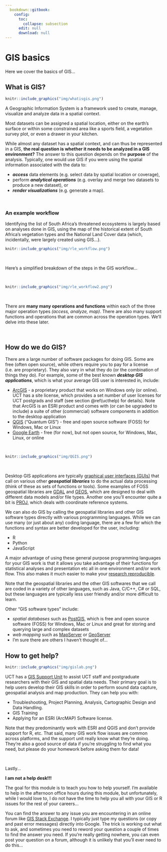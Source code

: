 ```yaml
---
  bookdown::gitbook:
    config:
      toc:
        collapse: subsection
      edit: null
      download: null
---
```


# GIS basics

Here we cover the basics of GIS...

## What is GIS?

```r
knitr::include_graphics("img/whatisgis.png")
```

A Geographic Information System is a framework used to create, manage, visualize and analyze data in a spatial context. 

Most datasets can be assigned a spatial location, either on the earth's surface or within some constrained area like a sports field, a vegetation survey plot, or even a drawer in your kitchen.

While almost any dataset has a spatial context, and can thus be represented in a GIS, **the real question is whether it needs to be analyzed in a GIS environment?** The answer to this question depends on the **purpose** of the analysis. Typically, one would use GIS if you were using the spatial information associated with the data to:

* **_access_** data elements (e.g. select data by spatial location or coverage), 
* perform **_analytical operations_** (e.g. overlay and merge two datasets to produce a new dataset), or 
* **_render visualizations_** (e.g. generate a map).

<br>

### An example workflow
Identifying the list of South Africa's threatened ecosystems is largely based on analyses done in GIS, using the map of the historical extent of South Africa's vegetation types and the National Land Cover data (which, incidentally, were largely created using GIS...).

```r
knitr::include_graphics("img/rle_workflow.png")
```

<br>

Here's a simplified breakdown of the steps in the GIS workflow...

<br>

```r
knitr::include_graphics("img/rle_workflow2.png")
```

<br>

There are **many many operations and functions** within each of the three major operation types _(access, analyze, map)_. There are also many support functions and operations that are common across the operation types. We'll delve into these later.

<br>

## How do we do GIS?

There are a large number of software packages for doing GIS. Some are free (often open source), while others require you to pay for a license (i.e. are proprietary). They also vary in what they do (or the combination of things they do). For example, some of the best known **_desktop GIS applications_**, which is what your average GIS user is interested in, include:

* [ArcGIS](https://www.esri.com/en-us/arcgis/about-arcgis/overview) - a proprietary product that works on Windows only (or online). UCT has a site license, which provides a set number of user licenses for UCT postgrads and staff (see section \@ref(ucthelp) for details). Note that ArcGIS is an ESRI product and comes with (or can be upgraded to include) a suite of other (commercial) software components in addition to the desktop application
* [QGIS](https://qgis.org/) ("Quantum GIS") - free and open source software (FOSS) for Windows, Mac or Linux
* [Google Earth](https://www.google.com/earth/versions/) - free (for now), but not open source, for Windows, Mac, Linux, or online

<br>

```r
knitr::include_graphics("img/QGIS.png")
```

<br>

Desktop GIS applications are typically [graphical user interfaces (GUIs)](https://en.wikipedia.org/wiki/Graphical_user_interface) that call on various other **_geospatial libraries_** to do the actual data processing (think of these as sets of functions or tools). Some examples of FOSS geospatial libraries are [GDAL](https://gdal.org/) and [GEOS](https://trac.osgeo.org/geos), which are designed to deal with different data models and/or file types. Another one you'll encounter quite a bit is [PROJ](https://proj.org/), which deals with coordinate reference systems.

We can also do GIS by calling the geospatial libraries and other GIS software types directly with various programming languages. While we can use many (or just about any) coding language, there are a few for which the functions and syntax are better developed for the user, including:

* R
* Python
* JavaScript

A major advantage of using these general purpose programming languages for your GIS work is that it allows you take advantage of their functions for statistical analyses and presentation etc all in one environment and/or work flow. This also makes it much easier to make your [research reproducible](https://www.ecologi.st/data-management/reproducibility.html).

Note that the geospatial libraries and the other GIS softwares that we call are coded in a variety of other languages, such as Java, C/C++, C# or SQL, but these languages are typically less user friendly and/or more difficult to learn.

Other "GIS software types" include:

* _spatial databases_ such as [PostGIS](https://postgis.net/), which is free and open source software (FOSS) for Windows, Mac or Linux and great for storing and querying large and complex datasets
* _web mapping_ such as [MapServer](https://mapserver.org/) or [GeoServer](http://geoserver.org/)
* I'm sure there are others I haven't thought of...

## How to get help? {#ucthelp}

```r
knitr::include_graphics("img/gislab.png")
```

UCT has a [GIS Support Unit](http://www.lib.uct.ac.za/lib/services/gis-support) to assist UCT staff and postgraduate researchers with their GIS and spatial data needs. Their primary goal is to help users develop their GIS skills in order to perform sound data capture, geospatial analysis and map production. They can help you with:

* Troubleshooting, Project Planning, Analysis, Cartographic Design and Data Handling.
* GIS Training
* Applying for an ESRI (ArcMAP) Software license. 

Note that they predominantly work with ESRI and QGIS and don't provide support for R, etc. That said, many GIS work flow issues are common across platforms, and the support unit really know what they're doing. They're also a good source of data if you're struggling to find what you need, but please do your homework before asking them for data!

<br>

Lastly...

**I am not a help desk!!!**

The goal for this module is to teach you how to help yourself. I'm available to help in the afternoon office hours during this module, but unfortunately, while I would love to, I do not have the time to help you all with your GIS or R issues for the rest of your careers... 

You can find the answer to any issue you are encountering in an online forum like [GIS Stack Exchange](https://gis.stackexchange.com/). I typically just type my questions (or copy and past error messages) directly into Google. The trick is working out what to ask, and sometimes you need to reword your question a couple of times to find the answer you need. If you're really getting nowhere, you can even post your question on a forum, although it is unlikely that you'll ever need to do this...


